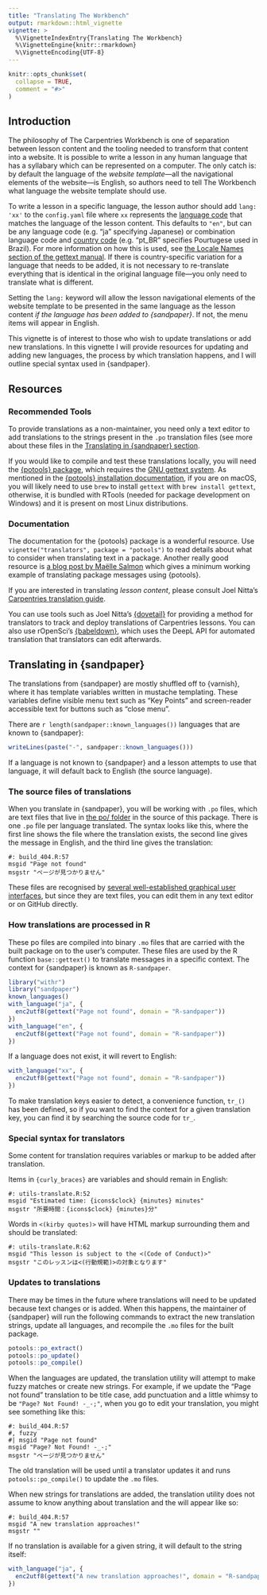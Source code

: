 ```yaml
---
title: "Translating The Workbench"
output: rmarkdown::html_vignette
vignette: >
  %\VignetteIndexEntry{Translating The Workbench}
  %\VignetteEngine{knitr::rmarkdown}
  %\VignetteEncoding{UTF-8}
---
```


```r
knitr::opts_chunk$set(
  collapse = TRUE,
  comment = "#>"
)
```

## Introduction

The philosophy of The Carpentries Workbench is one of separation between lesson
content and the tooling needed to transform that content into a website. It is
possible to write a lesson in any human language that has a syllabary which can
be represented on a computer. The only catch is: by default the language of the
_website template_---all the navigational elements of the website---is English,
so authors need to tell The Workbench what language the website template should
use. 

To write a lesson in a specific language, the lesson author should add `lang:
'xx'` to the `config.yaml` file where `xx` represents the [language
code](https://www.gnu.org/software/gettext/manual/html_node/Usual-Language-Codes.html)
that matches the language of the lesson content. This defaults to `"en"`, but
can be any language code (e.g. "ja" specifying Japanese) or combination
language code and [country
code](https://www.gnu.org/software/gettext/manual/html_node/Country-Codes.html)
(e.g. "pt_BR" specifies Pourtugese used in Brazil). For more information on how
this is used, see [the Locale Names section of the gettext
manual](https://www.gnu.org/software/gettext/manual/html_node/Locale-Names.html).
If there is country-specific variation for a language that needs to be added,
it is not necessary to re-translate everything that is identical in the original
language file---you only need to translate what is different.

Setting the `lang:` keyword will allow the lesson navigational elements of the
website template to be presented in the same language as the lesson content _if
the language has been added to {sandpaper}_. If not, the menu items will appear
in English. 

This vignette is of interest to those who wish to update translations or add new
translations. In this vignette I will provide resources for updating and adding
new languages, the process by which translation happens, and I will outline
special syntax used in {sandpaper}. 

## Resources

### Recommended Tools

To provide translations as a non-maintainer, you need only a text editor to
add translations to the strings present in the `.po` translation files (see
more about these files in the [Translating in {sandpaper}
section](#translating-in-sandpaper).

If you would like to compile and test these translations locally, you will
need the [{potools} package](https://michaelchirico.github.io/potools/), which
requires the [GNU gettext system](https://www.gnu.org/software/gettext/). As
mentioned in the [{potools} installation
documentation](https://michaelchirico.github.io/potools/#installation), if you
are on macOS, you will likely need to use `brew` to install `gettext` with `brew
install gettext`, otherwise, it is bundled with RTools (needed for package
development on Windows) and it is present on most Linux distributions.

### Documentation

The documentation for the {potools} package is a wonderful resource. Use
`vignette("translators", package = "potools")` to read details about what to
consider when translating text in a package. Another really good resource is [a
blog post by Maëlle Salmon](https://masalmon.eu/2023/10/06/potools-mwe/) which
gives a minimum working example of translating package messages using {potools}.

If you are interested in translating _lesson content_, please consult Joel
Nitta's [Carpentries translation guide](https://hackmd.io/@joelnitta/SkCSC6ZNT#Guide-for-translators-l10n). 

You can use tools such as Joel Nitta's
[{dovetail}](https://github.com/joelnitta/dovetail#readme) for providing a
method for translators to track and deploy translations of Carpentries lessons.
You can also use rOpenSci's [{babeldown}](https://docs.ropensci.org/babeldown/),
which uses the DeepL API for automated translation that translators can edit
afterwards. 

## Translating in {sandpaper}

The translations from {sandpaper} are mostly shuffled off to {varnish}, where it
has template variables written in mustache templating. These variables define
visible menu text such as "Key Points" and screen-reader accessible text for
buttons such as "close menu". 

There are `r length(sandpaper::known_languages())` languages that are known
to {sandpaper}:

```r
writeLines(paste("-", sandpaper::known_languages()))
```

If a language is not known to {sandpaper} and a lesson attempts to use that
language, it will default back to English (the source language).

### The source files of translations

When you translate in {sandpaper}, you will be working with `.po` files, which
are text files that live in [the po/
folder](https://github.com/carpentries/sandpaper/tree/HEAD/po) in the source of
this package. There is one `.po` file per language translated. The syntax looks
like this, where the first line shows the file where the translation exists, the
second line gives the message in English, and the third line gives the
translation:

```po
#: build_404.R:57
msgid "Page not found"
msgstr "ページが見つかりません"
```

These files are recognised by [several well-established graphical user
interfaces](https://michaelchirico.github.io/potools/#alternative-software), but
since they are text files, you can edit them in any text editor or on GitHub
directly.

### How translations are processed in R

These po files are compiled into binary `.mo` files that are carried with the
built package on to the user's computer. These files are used by the R function
`base::gettext()` to translate messages in a specific context. The context for
{sandpaper} is known as `R-sandpaper`.

```r
library("withr")
library("sandpaper")
known_languages()
with_language("ja", {
  enc2utf8(gettext("Page not found", domain = "R-sandpaper"))
})
with_language("en", {
  enc2utf8(gettext("Page not found", domain = "R-sandpaper"))
})
```

If a language does not exist, it will revert to English:

```r
with_language("xx", {
  enc2utf8(gettext("Page not found", domain = "R-sandpaper"))
})
```

To make translation keys easier to detect, a convenience function, `tr_()` has
been defined, so if you want to find the context for a given translation key,
you can find it by searching the source code for `tr_`.

### Special syntax for translators

Some content for translation requires variables or markup to be added after
translation. 

Items in `{curly_braces}` are variables and should remain in English:

```po
#: utils-translate.R:52
msgid "Estimated time: {icons$clock} {minutes} minutes"
msgstr "所要時間：{icons$clock} {minutes}分"
```

Words in `<(kirby quotes)>` will have HTML markup surrounding them and should be
translated:

```
#: utils-translate.R:62
msgid "This lesson is subject to the <(Code of Conduct)>"
msgstr "このレッスンは<(行動規範)>の対象となります"
```

### Updates to translations

There may be times in the future where translations will need to be updated
because text changes or is added. When this happens, the maintainer of
{sandpaper} will run the following commands to extract the new translation
strings, update all languages, and recompile the `.mo` files for the built
package. 

```r
potools::po_extract()
potools::po_update()
potools::po_compile()
```

When the languages are updated, the translation utility will attempt to make
fuzzy matches or create new strings. For example, if we update the "Page not
found" translation to be title case, add punctuation and a little whimsy to be
`"Page? Not Found! -_-;"`, when you go to edit your translation, you
might see something like this:

```po
#: build_404.R:57
#, fuzzy
#| msgid "Page not found"
msgid "Page? Not Found! -_-;"
msgstr "ページが見つかりません"
```

The old translation will be used until a translator updates it and runs
`potools::po_compile()` to update the `.mo` files.

When new strings for translations are added, the translation utility does not
assume to know anything about translation and the will appear like so:


```po
#: build_404.R:57
msgid "A new translation approaches!"
msgstr ""
```

If no translation is available for a given string, it will default to the string
itself:

```r
with_language("ja", {
  enc2utf8(gettext("A new translation approaches!", domain = "R-sandpaper"))
})
```




